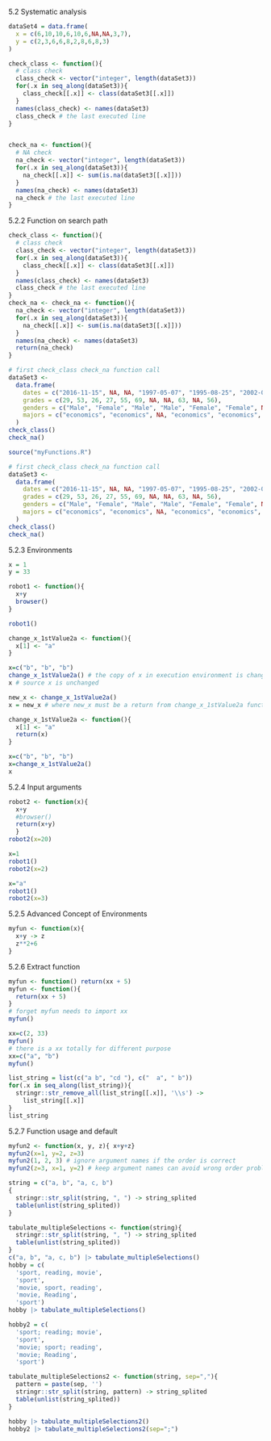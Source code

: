 5.2 Systematic analysis
```r
dataSet4 = data.frame( 
  x = c(6,10,10,6,10,6,NA,NA,3,7),
  y = c(2,3,6,6,8,2,8,6,8,3)
)
```


```r
check_class <- function(){
  # class check
  class_check <- vector("integer", length(dataSet3))
  for(.x in seq_along(dataSet3)){
    class_check[[.x]] <- class(dataSet3[[.x]])
  }
  names(class_check) <- names(dataSet3)
  class_check # the last executed line
}


check_na <- function(){
  # NA check
  na_check <- vector("integer", length(dataSet3))
  for(.x in seq_along(dataSet3)){
    na_check[[.x]] <- sum(is.na(dataSet3[[.x]]))
  }
  names(na_check) <- names(dataSet3)
  na_check # the last executed line
}
```


5.2.2 Function on search path
```r
check_class <- function(){
  # class check
  class_check <- vector("integer", length(dataSet3))
  for(.x in seq_along(dataSet3)){
    class_check[[.x]] <- class(dataSet3[[.x]])
  }
  names(class_check) <- names(dataSet3)
  class_check # the last executed line
}
check_na <- check_na <- function(){
  na_check <- vector("integer", length(dataSet3))
  for(.x in seq_along(dataSet3)){
    na_check[[.x]] <- sum(is.na(dataSet3[[.x]]))
  }
  names(na_check) <- names(dataSet3)
  return(na_check)
}

# first check_class check_na function call
dataSet3 <-
  data.frame(
    dates = c("2016-11-15", NA, NA, "1997-05-07", "1995-08-25", "2002-09-20", NA, NA, NA, "1995-07-16", "2011-06-22"),
    grades = c(29, 53, 26, 27, 55, 69, NA, NA, 63, NA, 56),
    genders = c("Male", "Female", "Male", "Male", "Female", "Female", NA, "Male", "Male", "Female", "Female"),
    majors = c("economics", "economics", NA, "economics", "economics", "economics", "economics", "statistics", "law", "economics", "law")
  )
check_class()
check_na()
```

```r
source("myFunctions.R")

# first check_class check_na function call
dataSet3 <-
  data.frame(
    dates = c("2016-11-15", NA, NA, "1997-05-07", "1995-08-25", "2002-09-20", NA, NA, NA, "1995-07-16", "2011-06-22"),
    grades = c(29, 53, 26, 27, 55, 69, NA, NA, 63, NA, 56),
    genders = c("Male", "Female", "Male", "Male", "Female", "Female", NA, "Male", "Male", "Female", "Female"),
    majors = c("economics", "economics", NA, "economics", "economics", "economics", "economics", "statistics", "law", "economics", "law")
  )
check_class()
check_na()
```


5.2.3 Environments
```r
x = 1
y = 33

robot1 <- function(){
  x+y
  browser()
}

robot1()
```

```r
change_x_1stValue2a <- function(){
  x[1] <- "a"
}

x=c("b", "b", "b")
change_x_1stValue2a() # the copy of x in execution environment is changed
x # source x is unchanged

new_x <- change_x_1stValue2a()
x = new_x # where new_x must be a return from change_x_1stValue2a function

change_x_1stValue2a <- function(){
  x[1] <- "a"
  return(x)
}

x=c("b", "b", "b")
x=change_x_1stValue2a()
x
```


5.2.4 Input arguments
```r
robot2 <- function(x){
  x+y
  #browser()
  return(x+y)
  }
robot2(x=20)
```

```r
x=1
robot1()
robot2(x=2)

x="a"
robot1()
robot2(x=3)
```


5.2.5 Advanced Concept of Environments
```r
myfun <- function(x){
  x+y -> z
  z**2+6
}
```


5.2.6 Extract function
```r
myfun <- function() return(xx + 5)
myfun <- function(){
  return(xx + 5)
}
# forget myfun needs to import xx 
myfun()

xx=c(2, 33)
myfun()
# there is a xx totally for different purpose
xx=c("a", "b")
myfun()
```

```r
list_string = list(c("a b", "cd "), c("  a", " b"))
for(.x in seq_along(list_string)){
  stringr::str_remove_all(list_string[[.x]], '\\s') -> 
    list_string[[.x]]
}
list_string
```


5.2.7 Function usage and default
```r
myfun2 <- function(x, y, z){ x+y+z}
myfun2(x=1, y=2, z=3)
myfun2(1, 2, 3) # ignore argument names if the order is correct
myfun2(z=3, x=1, y=2) # keep argument names can avoid wrong order problem
```

```r
string = c("a, b", "a, c, b")
{
  stringr::str_split(string, ", ") -> string_splited
  table(unlist(string_splited))
}
```

```r
tabulate_multipleSelections <- function(string){
  stringr::str_split(string, ", ") -> string_splited
  table(unlist(string_splited))
}
c("a, b", "a, c, b") |> tabulate_multipleSelections()
hobby = c(
  'sport, reading, movie',
  'sport',
  'movie, sport, reading',
  'movie, Reading',
  'sport')
hobby |> tabulate_multipleSelections()
```

```r
hobby2 = c(
  'sport; reading; movie',
  'sport',
  'movie; sport; reading',
  'movie; Reading',
  'sport')

tabulate_multipleSelections2 <- function(string, sep=","){
  pattern = paste(sep, '')
  stringr::str_split(string, pattern) -> string_splited
  table(unlist(string_splited))
}

hobby |> tabulate_multipleSelections2()
hobby2 |> tabulate_multipleSelections2(sep=";")
```

